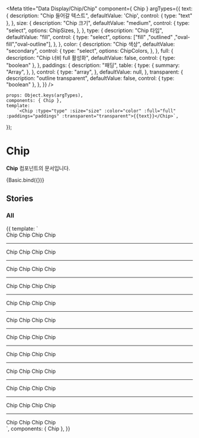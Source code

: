 
<Meta
    title="Data Display/Chip/Chip"
    component={ Chip }
    argTypes={{
        text: {
            description: "Chip 들어갈 텍스트",
            defaultValue: 'Chip',
            control: { type: "text" },
        },
        size: {
            description: "Chip 크기",
            defaultValue: "medium",
            control: {
                type: "select",
                options: ChipSizes,
            },
        },
        type: {
            description: "Chip 타입",
            defaultValue: "fill",
            control: {
                type: "select",
                options: ["fill" ,"outlined" ,"oval-fill","oval-outline"],
            },
        },
        color: {
            description: "Chip 색상",
            defaultValue: "secondary",
            control: {
                type: "select",
                options: ChipColors,
            },
        },
        full: {
            description: "Chip 너비 full 활성화",
            defaultValue: false,
            control: { type: "boolean" },
        },
        paddings: {
              description: "패딩",
              table: {
                type: {
                  summary: "Array",
                },
              },
              control: {
                type: "array",
              },
              defaultValue: null,
        },
        transparent: {
            description: "outline transparent",
            defaultValue: false,
            control: { type: "boolean" },
        },
    }}
/>

    props: Object.keys(argTypes),
    components: { Chip },
    template:
        `<Chip :type="type" :size="size" :color="color" :full="full" :paddings="paddings" :transparent="transparent">{{text}}</Chip>`,
});

# Chip

**Chip** 컴포넌트의 문서입니다.

<Story name="Basic" height="100px">
    {Basic.bind({})}
</Story>

<ArgsTable story="Basic" />


## Stories
### All
<Canvas>
    <Story name="All" height="100px">
        {{
            template: `
                <div>
                 <Chip type="fill" color="secondary" size="small">Chip</Chip>
                 <Chip type="fill" color="secondary" size="medium" class="ml-4">Chip</Chip>
                 <Chip type="fill" color="secondary" size="large" class="ml-4">Chip</Chip>
                 <Chip type="fill" color="secondary" size="xlarge" class="ml-4">Chip</Chip>
                 <hr>
                 <Chip type="outlined" color="secondary" size="small">Chip</Chip>
                  <Chip type="outlined" color="secondary" size="medium" class="ml-4">Chip</Chip>
                  <Chip type="outlined" color="secondary" size="large" class="ml-4">Chip</Chip>
                  <Chip type="outlined" color="secondary" size="xlarge" class="ml-4">Chip</Chip>
                  <hr>
                  <Chip type="oval-fill" color="secondary" size="small">Chip</Chip>
                  <Chip type="oval-fill" color="secondary" size="medium" class="ml-4">Chip</Chip>
                  <Chip type="oval-fill" color="secondary" size="large" class="ml-4">Chip</Chip>
                  <Chip type="oval-fill" color="secondary" size="xlarge" class="ml-4">Chip</Chip>
                  <hr>
                  <Chip type="oval-outline" color="secondary" size="small">Chip</Chip>
                  <Chip type="oval-outline" color="secondary" size="medium" class="ml-4">Chip</Chip>
                  <Chip type="oval-outline" color="secondary" size="large" class="ml-4">Chip</Chip>
                  <Chip type="oval-outline" color="secondary" size="xlarge" class="ml-4">Chip</Chip>
                  <hr>
                  <Chip type="fill" color="primary" size="small">Chip</Chip>
                  <Chip type="fill" color="primary" size="medium" class="ml-4">Chip</Chip>
                  <Chip type="fill" color="primary" size="large" class="ml-4">Chip</Chip>
                  <Chip type="fill" color="primary" size="xlarge" class="ml-4">Chip</Chip>
                  <hr>
                  <Chip type="outlined" color="primary" size="small">Chip</Chip>
                  <Chip type="outlined" color="primary" size="medium" class="ml-4">Chip</Chip>
                  <Chip type="outlined" color="primary" size="large" class="ml-4">Chip</Chip>
                  <Chip type="outlined" color="primary" size="xlarge" class="ml-4">Chip</Chip>
                  <hr>
                  <Chip type="oval-fill" color="primary" size="small">Chip</Chip>
                  <Chip type="oval-fill" color="primary" size="medium" class="ml-4">Chip</Chip>
                  <Chip type="oval-fill" color="primary" size="large" class="ml-4">Chip</Chip>
                  <Chip type="oval-fill" color="primary" size="xlarge" class="ml-4">Chip</Chip>
                  <hr>
                  <Chip type="oval-outline" color="primary" size="small">Chip</Chip>
                  <Chip type="oval-outline" color="primary" size="medium" class="ml-4">Chip</Chip>
                  <Chip type="oval-outline" color="primary" size="large" class="ml-4">Chip</Chip>
                  <Chip type="oval-outline" color="primary" size="xlarge" class="ml-4">Chip</Chip>
                  <hr>
                  <Chip type="fill" color="success" size="small">Chip</Chip>
                  <Chip type="fill" color="success" size="medium" class="ml-4">Chip</Chip>
                  <Chip type="fill" color="success" size="large" class="ml-4">Chip</Chip>
                  <Chip type="fill" color="success" size="xlarge" class="ml-4">Chip</Chip>
                  <hr>
                  <Chip type="outlined" color="success" size="small">Chip</Chip>
                  <Chip type="outlined" color="success" size="medium" class="ml-4">Chip</Chip>
                  <Chip type="outlined" color="success" size="large" class="ml-4">Chip</Chip>
                  <Chip type="outlined" color="success" size="xlarge" class="ml-4">Chip</Chip>
                  <hr>
                  <Chip type="oval-fill" color="success" size="small">Chip</Chip>
                  <Chip type="oval-fill" color="success" size="medium" class="ml-4">Chip</Chip>
                  <Chip type="oval-fill" color="success" size="large" class="ml-4">Chip</Chip>
                  <Chip type="oval-fill" color="success" size="xlarge" class="ml-4">Chip</Chip>
                  <hr>
                  <Chip type="oval-outline" color="success" size="small">Chip</Chip>
                  <Chip type="oval-outline" color="success" size="medium" class="ml-4">Chip</Chip>
                  <Chip type="oval-outline" color="success" size="large" class="ml-4">Chip</Chip>
                  <Chip type="oval-outline" color="success" size="xlarge" class="ml-4">Chip</Chip>
                </div>
        `,
            components: { Chip },
        }}
    </Story>
</Canvas>


